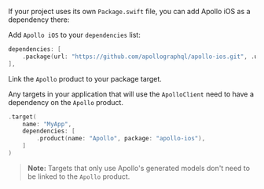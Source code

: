 <ExpansionPanel title="SPM with Package.swift">

If your project uses its own `Package.swift` file, you can add Apollo iOS as a dependency there:

<ExpansionPanelList>
<ExpansionPanelListItem>

Add `Apollo iOS` to your `dependencies` list:

```swift title="Package.swift"
dependencies: [
    .package(url: "https://github.com/apollographql/apollo-ios.git", .upToNextMajor(from: "1.0.0")),
],
```

</ExpansionPanelListItem>

<ExpansionPanelListItem>

Link the `Apollo` product to your package target.

Any targets in your application that will use the `ApolloClient` need to have a dependency on the `Apollo` product.

```swift title="Package.swift"
.target(
    name: "MyApp",
    dependencies: [
        .product(name: "Apollo", package: "apollo-ios"),
    ]
)
```

> **Note:** Targets that only use Apollo's generated models don't need to be linked to the `Apollo` product.

</ExpansionPanelListItem>
</ExpansionPanelList>

</ExpansionPanel>
